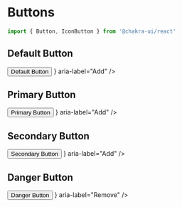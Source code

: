 
<Meta title="Styleguide/Buttons" />

# Buttons

```jsx
import { Button, IconButton } from '@chakra-ui/react'
```

## Default Button

<Canvas>
  <Story name="Default">
    <ButtonGroup>
      <Button>Default Button</Button>
      <IconButton icon={<HiPlus />} aria-label="Add" />
    </ButtonGroup>
  </Story>
</Canvas>

## Primary Button

<Canvas>
  <Story name="Primary">
    <ButtonGroup>
      <Button variant="primary">Primary Button</Button>
      <IconButton variant="primary" icon={<HiPlus />} aria-label="Add" />
    </ButtonGroup>
  </Story>
</Canvas>

## Secondary Button

<Canvas>
  <Story name="Secondary">
    <ButtonGroup>
      <Button variant="secondary">Secondary Button</Button>
      <IconButton variant="secondary" icon={<HiPlus />} aria-label="Add" />
    </ButtonGroup>
  </Story>
</Canvas>

## Danger Button

<Canvas>
  <Story name="Danger">
    <ButtonGroup>
      <Button variant="danger">Danger Button</Button>
      <IconButton variant="danger" icon={<HiMinus />} aria-label="Remove" />
    </ButtonGroup>
  </Story>
</Canvas>
